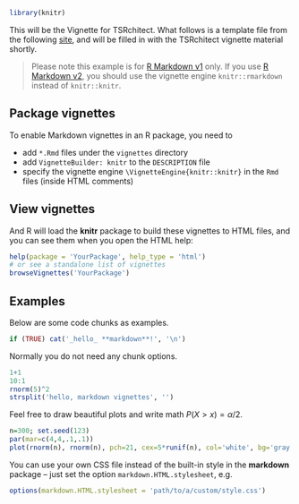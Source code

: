 <!--
%\VignetteEngine{knitr::knitr}
%\VignetteIndexEntry{TSRchitect}
%\VignettePackage{TSRchitect}
%\VignetteIndexExtry{TSRchitect}
-->
```r
library(knitr)
```

This will be the Vignette for TSRchitect. What follows is a template file from the following [site](https://raw.githubusercontent.com/yihui/knitr/master/vignettes/knitr-markdown.Rmd), and will be filled in with the TSRchitect vignette material shortly.

> Please note this example is for [R Markdown v1](http://rmarkdown.rstudio.com/authoring_migrating_from_v1.html) only. If you use [R Markdown v2](http://rmarkdown.rstudio.com/), you should use the vignette engine `knitr::rmarkdown` instead of `knitr::knitr`.

## Package vignettes

To enable Markdown vignettes in an R package, you need to

- add `*.Rmd` files under the `vignettes` directory
- add `VignetteBuilder: knitr` to the `DESCRIPTION` file
- specify the vignette engine `\VignetteEngine{knitr::knitr}` in the `Rmd` files (inside HTML comments)

## View vignettes

And R will load the **knitr** package to build these vignettes to HTML files, and you can see them when you open the HTML help:

```r
help(package = 'YourPackage', help_type = 'html')
# or see a standalone list of vignettes
browseVignettes('YourPackage')
```

## Examples

Below are some code chunks as examples.

```r
if (TRUE) cat('_hello_ **markdown**!', '\n')
```

Normally you do not need any chunk options.

```r
1+1
10:1
rnorm(5)^2
strsplit('hello, markdown vignettes', '')
```

Feel free to draw beautiful plots and write math $P(X>x)=\alpha/2$.

```r
n=300; set.seed(123)
par(mar=c(4,4,.1,.1))
plot(rnorm(n), rnorm(n), pch=21, cex=5*runif(n), col='white', bg='gray')
```

You can use your own CSS file instead of the built-in style in the **markdown** package -- just set the option `markdown.HTML.stylesheet`, e.g.

```r
options(markdown.HTML.stylesheet = 'path/to/a/custom/style.css')
```
